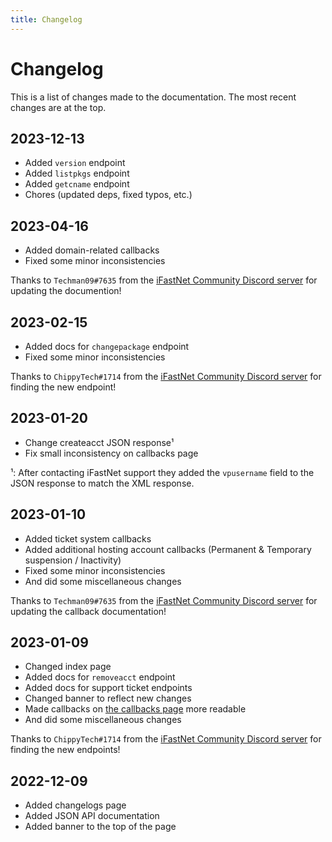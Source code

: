 ```yaml
---
title: Changelog
---
```


# Changelog
This is a list of changes made to the documentation. The most recent changes are at the top.

## 2023-12-13
* Added `version` endpoint
* Added `listpkgs` endpoint
* Added `getcname` endpoint
* Chores (updated deps, fixed typos, etc.)

## 2023-04-16
* Added domain-related callbacks
* Fixed some minor inconsistencies

Thanks to `Techman09#7635` from the [iFastNet Community Discord server](https://dsc.gg/ifastnet) for updating the documention!

## 2023-02-15
* Added docs for `changepackage` endpoint
* Fixed some minor inconsistencies

Thanks to `ChippyTech#1714` from the [iFastNet Community Discord server](https://dsc.gg/ifastnet) for finding the new endpoint!

## 2023-01-20
* Change createacct JSON response¹
* Fix small inconsistency on callbacks page

¹: After contacting iFastNet support they added the `vpusername` field to the JSON response to match the XML response.

## 2023-01-10
* Added ticket system callbacks
* Added additional hosting account callbacks (Permanent & Temporary suspension / Inactivity)
* Fixed some minor inconsistencies
* And did some miscellaneous changes

Thanks to `Techman09#7635` from the [iFastNet Community Discord server](https://dsc.gg/ifastnet) for updating the callback documentation!

## 2023-01-09
* Changed index page
* Added docs for `removeacct` endpoint
* Added docs for support ticket endpoints
* Changed banner to reflect new changes
* Made callbacks on [the callbacks page](/initial-setup/callbacks) more readable
* And did some miscellaneous changes

Thanks to `ChippyTech#1714` from the [iFastNet Community Discord server](https://dsc.gg/ifastnet) for finding the new endpoints!

## 2022-12-09
* Added changelogs page
* Added JSON API documentation
* Added banner to the top of the page
